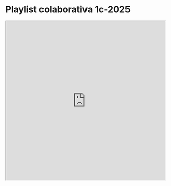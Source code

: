 # Playlist colaborativa 1c-2025

<iframe 
  style={{ borderRadius: "12px" }} 
  src="https://open.spotify.com/embed/playlist/6fDrERSn1LNg8nQpEB8oGk?utm_source=generator" 
  width="100%" 
  height="500"
  allowFullScreen 
  allow="autoplay; clipboard-write; encrypted-media; fullscreen; picture-in-picture" 
  loading="lazy">
</iframe>